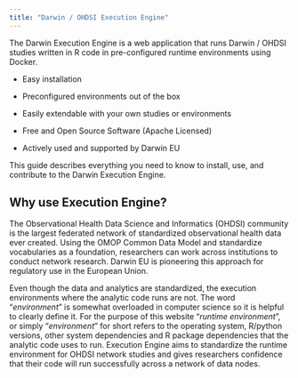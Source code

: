 ```yaml
---
title: "Darwin / OHDSI Execution Engine"
---
```


The Darwin Execution Engine is a web application that runs Darwin / OHDSI studies written in R code in pre-configured runtime environments using Docker.

-   Easy installation

-   Preconfigured environments out of the box

-   Easily extendable with your own studies or environments

-   Free and Open Source Software (Apache Licensed)

-   Actively used and supported by Darwin EU

This guide describes everything you need to know to install, use, and contribute to the Darwin Execution Engine.

## Why use Execution Engine?

The Observational Health Data Science and Informatics (OHDSI) community is the largest federated network of standardized observational health data ever created. Using the OMOP Common Data Model and standardize vocabularies as a foundation, researchers can work across institutions to conduct network research. Darwin EU is pioneering this approach for regulatory use in the European Union.

Even though the data and analytics are standardized, the execution environments where the analytic code runs are not. The word "*environment*" is somewhat overloaded in computer science so it is helpful to clearly define it. For the purpose of this website "*runtime environment*", or simply "*environment*" for short refers to the operating system, R/python versions, other system dependencies and R package dependencies that the analytic code uses to run. Execution Engine aims to standardize the runtime environment for OHDSI network studies and gives researchers confidence that their code will run successfully across a network of data nodes.

## 
